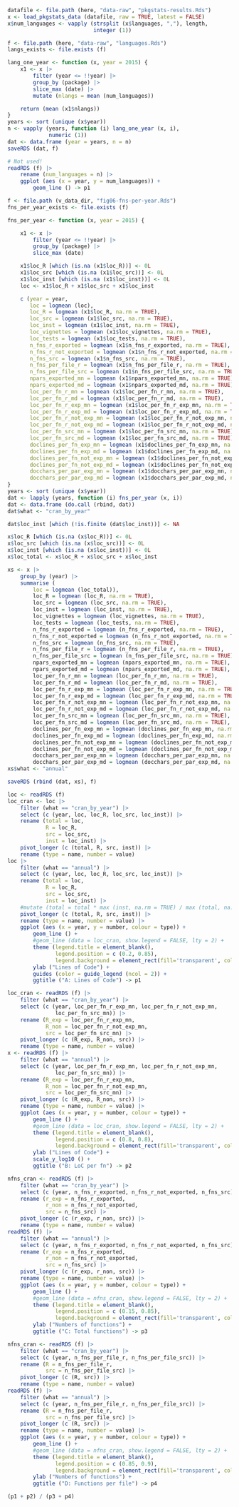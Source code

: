 
```r
datafile <- file.path (here, "data-raw", "pkgstats-results.Rds")
x <- load_pkgstats_data (datafile, raw = TRUE, latest = FALSE)
x$num_languages <- vapply (strsplit (x$languages, ","), length,
                           integer (1))
```

```r
f <- file.path (here, "data-raw", "languages.Rds")
langs_exists <- file.exists (f)
```

```r
lang_one_year <- function (x, year = 2015) {
    x1 <- x |>
        filter (year <= !!year) |>
        group_by (package) |>
        slice_max (date) |>
        mutate (nlangs = mean (num_languages))

    return (mean (x1$nlangs))
}
years <- sort (unique (x$year))
n <- vapply (years, function (i) lang_one_year (x, i),
             numeric (1))
dat <- data.frame (year = years, n = n)
saveRDS (dat, f)
```
```r
# Not used!
readRDS (f) |>
    rename (num_languages = n) |>
    ggplot (aes (x = year, y = num_languages)) +
        geom_line () -> p1
```

```r
f <- file.path (v_data_dir, "fig06-fns-per-year.Rds")
fns_per_year_exists <- file.exists (f)
```
```r
fns_per_year <- function (x, year = 2015) {

    x1 <- x |>
        filter (year <= !!year) |>
        group_by (package) |>
        slice_max (date)

    x1$loc_R [which (is.na (x1$loc_R))] <- 0L
    x1$loc_src [which (is.na (x1$loc_src))] <- 0L
    x1$loc_inst [which (is.na (x1$loc_inst))] <- 0L
    loc <- x1$loc_R + x1$loc_src + x1$loc_inst

    c (year = year,
       loc = logmean (loc),
       loc_R = logmean (x1$loc_R, na.rm = TRUE),
       loc_src = logmean (x1$loc_src, na.rm = TRUE),
       loc_inst = logmean (x1$loc_inst, na.rm = TRUE),
       loc_vignettes = logmean (x1$loc_vignettes, na.rm = TRUE),
       loc_tests = logmean (x1$loc_tests, na.rm = TRUE),
       n_fns_r_exported = logmean (x1$n_fns_r_exported, na.rm = TRUE),
       n_fns_r_not_exported = logmean (x1$n_fns_r_not_exported, na.rm = TRUE),
       n_fns_src = logmean (x1$n_fns_src, na.rm = TRUE),
       n_fns_per_file_r = logmean (x1$n_fns_per_file_r, na.rm = TRUE),
       n_fns_per_file_src = logmean (x1$n_fns_per_file_src, na.rm = TRUE),
       npars_exported_mn = logmean (x1$npars_exported_mn, na.rm = TRUE),
       npars_exported_md = logmean (x1$npars_exported_md, na.rm = TRUE),
       loc_per_fn_r_mn = logmean (x1$loc_per_fn_r_mn, na.rm = TRUE),
       loc_per_fn_r_md = logmean (x1$loc_per_fn_r_md, na.rm = TRUE),
       loc_per_fn_r_exp_mn = logmean (x1$loc_per_fn_r_exp_mn, na.rm = TRUE),
       loc_per_fn_r_exp_md = logmean (x1$loc_per_fn_r_exp_md, na.rm = TRUE),
       loc_per_fn_r_not_exp_mn = logmean (x1$loc_per_fn_r_not_exp_mn, na.rm = TRUE),
       loc_per_fn_r_not_exp_md = logmean (x1$loc_per_fn_r_not_exp_md, na.rm = TRUE),
       loc_per_fn_src_mn = logmean (x1$loc_per_fn_src_mn, na.rm = TRUE),
       loc_per_fn_src_md = logmean (x1$loc_per_fn_src_md, na.rm = TRUE),
       doclines_per_fn_exp_mn = logmean (x1$doclines_per_fn_exp_mn, na.rm = TRUE),
       doclines_per_fn_exp_md = logmean (x1$doclines_per_fn_exp_md, na.rm = TRUE),
       doclines_per_fn_not_exp_mn = logmean (x1$doclines_per_fn_not_exp_mn, na.rm = TRUE),
       doclines_per_fn_not_exp_md = logmean (x1$doclines_per_fn_not_exp_md, na.rm = TRUE),
       docchars_per_par_exp_mn = logmean (x1$docchars_per_par_exp_mn, na.rm = TRUE),
       docchars_per_par_exp_md = logmean (x1$docchars_per_par_exp_md, na.rm = TRUE))
}
years <- sort (unique (x$year))
dat <- lapply (years, function (i) fns_per_year (x, i))
dat <- data.frame (do.call (rbind, dat))
dat$what <- "cran_by_year"

dat$loc_inst [which (!is.finite (dat$loc_inst))] <- NA

x$loc_R [which (is.na (x$loc_R))] <- 0L
x$loc_src [which (is.na (x$loc_src))] <- 0L
x$loc_inst [which (is.na (x$loc_inst))] <- 0L
x$loc_total <- x$loc_R + x$loc_src + x$loc_inst

xs <- x |>
    group_by (year) |>
    summarise (
        loc = logmean (loc_total)),
        loc_R = logmean (loc_R, na.rm = TRUE),
        loc_src = logmean (loc_src, na.rm = TRUE),
        loc_inst = logmean (loc_inst, na.rm = TRUE),
        loc_vignettes = logmean (loc_vignettes, na.rm = TRUE),
        loc_tests = logmean (loc_tests, na.rm = TRUE),
        n_fns_r_exported = logmean (n_fns_r_exported, na.rm = TRUE),
        n_fns_r_not_exported = logmean (n_fns_r_not_exported, na.rm = TRUE),
        n_fns_src = logmean (n_fns_src, na.rm = TRUE),
        n_fns_per_file_r = logmean (n_fns_per_file_r, na.rm = TRUE),
        n_fns_per_file_src = logmean (n_fns_per_file_src, na.rm = TRUE),
        npars_exported_mn = logmean (npars_exported_mn, na.rm = TRUE),
        npars_exported_md = logmean (npars_exported_md, na.rm = TRUE),
        loc_per_fn_r_mn = logmean (loc_per_fn_r_mn, na.rm = TRUE),
        loc_per_fn_r_md = logmean (loc_per_fn_r_md, na.rm = TRUE),
        loc_per_fn_r_exp_mn = logmean (loc_per_fn_r_exp_mn, na.rm = TRUE),
        loc_per_fn_r_exp_md = logmean (loc_per_fn_r_exp_md, na.rm = TRUE),
        loc_per_fn_r_not_exp_mn = logmean (loc_per_fn_r_not_exp_mn, na.rm = TRUE),
        loc_per_fn_r_not_exp_md = logmean (loc_per_fn_r_not_exp_md, na.rm = TRUE),
        loc_per_fn_src_mn = logmean (loc_per_fn_src_mn, na.rm = TRUE),
        loc_per_fn_src_md = logmean (loc_per_fn_src_md, na.rm = TRUE),
        doclines_per_fn_exp_mn = logmean (doclines_per_fn_exp_mn, na.rm = TRUE),
        doclines_per_fn_exp_md = logmean (doclines_per_fn_exp_md, na.rm = TRUE),
        doclines_per_fn_not_exp_mn = logmean (doclines_per_fn_not_exp_mn, na.rm = TRUE),
        doclines_per_fn_not_exp_md = logmean (doclines_per_fn_not_exp_md, na.rm = TRUE),
        docchars_per_par_exp_mn = logmean (docchars_per_par_exp_mn, na.rm = TRUE),
        docchars_per_par_exp_md = logmean (docchars_per_par_exp_md, na.rm = TRUE))
xs$what <- "annual"

saveRDS (rbind (dat, xs), f)
```

```r
loc <- readRDS (f)
loc_cran <- loc |>
    filter (what == "cran_by_year") |>
    select (c (year, loc, loc_R, loc_src, loc_inst)) |>
    rename (total = loc,
            R = loc_R,
            src = loc_src,
            inst = loc_inst) |>
    pivot_longer (c (total, R, src, inst)) |>
    rename (type = name, number = value)
loc |>
    filter (what == "annual") |>
    select (c (year, loc, loc_R, loc_src, loc_inst)) |>
    rename (total = loc,
            R = loc_R,
            src = loc_src,
            inst = loc_inst) |>
    #mutate (total = total * max (inst, na.rm = TRUE) / max (total, na.rm = TRUE)) |>
    pivot_longer (c (total, R, src, inst)) |>
    rename (type = name, number = value) |>
    ggplot (aes (x = year, y = number, colour = type)) +
        geom_line () +
        #geom_line (data = loc_cran, show.legend = FALSE, lty = 2) +
        theme (legend.title = element_blank(),
               legend.position = c (0.2, 0.85),
               legend.background = element_rect(fill='transparent', colour='transparent')) +
        ylab ("Lines of Code") +
        guides (color = guide_legend (ncol = 2)) +
        ggtitle ("A: Lines of Code") -> p1
```

```r
loc_cran <- readRDS (f) |>
    filter (what == "cran_by_year") |>
    select (c (year, loc_per_fn_r_exp_mn, loc_per_fn_r_not_exp_mn,
               loc_per_fn_src_mn)) |>
    rename (R_exp = loc_per_fn_r_exp_mn,
            R_non = loc_per_fn_r_not_exp_mn,
            src = loc_per_fn_src_mn) |>
    pivot_longer (c (R_exp, R_non, src)) |>
    rename (type = name, number = value)
x <- readRDS (f) |>
    filter (what == "annual") |>
    select (c (year, loc_per_fn_r_exp_mn, loc_per_fn_r_not_exp_mn,
               loc_per_fn_src_mn)) |>
    rename (R_exp = loc_per_fn_r_exp_mn,
            R_non = loc_per_fn_r_not_exp_mn,
            src = loc_per_fn_src_mn) |>
    pivot_longer (c (R_exp, R_non, src)) |>
    rename (type = name, number = value) |>
    ggplot (aes (x = year, y = number, colour = type)) +
        geom_line () +
        #geom_line (data = loc_cran, show.legend = FALSE, lty = 2) +
        theme (legend.title = element_blank(),
               legend.position = c (0.8, 0.8),
               legend.background = element_rect(fill='transparent', colour='transparent')) +
        ylab ("Lines of Code") +
        scale_y_log10 () +
        ggtitle ("B: LoC per fn") -> p2
```

```r
nfns_cran <- readRDS (f) |>
    filter (what == "cran_by_year") |>
    select (c (year, n_fns_r_exported, n_fns_r_not_exported, n_fns_src)) |>
    rename (r_exp = n_fns_r_exported,
            r_non = n_fns_r_not_exported,
            src = n_fns_src) |>
    pivot_longer (c (r_exp, r_non, src)) |>
    rename (type = name, number = value)
readRDS (f) |>
    filter (what == "annual") |>
    select (c (year, n_fns_r_exported, n_fns_r_not_exported, n_fns_src)) |>
    rename (r_exp = n_fns_r_exported,
            r_non = n_fns_r_not_exported,
            src = n_fns_src) |>
    pivot_longer (c (r_exp, r_non, src)) |>
    rename (type = name, number = value) |>
    ggplot (aes (x = year, y = number, colour = type)) +
        geom_line () +
        #geom_line (data = nfns_cran, show.legend = FALSE, lty = 2) +
        theme (legend.title = element_blank(),
               legend.position = c (0.15, 0.85),
               legend.background = element_rect(fill='transparent', colour='transparent')) +
        ylab ("Numbers of functions") +
        ggtitle ("C: Total functions") -> p3
```

```r
nfns_cran <- readRDS (f) |>
    filter (what == "cran_by_year") |>
    select (c (year, n_fns_per_file_r, n_fns_per_file_src)) |>
    rename (R = n_fns_per_file_r,
            src = n_fns_per_file_src) |>
    pivot_longer (c (R, src)) |>
    rename (type = name, number = value)
readRDS (f) |>
    filter (what == "annual") |>
    select (c (year, n_fns_per_file_r, n_fns_per_file_src)) |>
    rename (R = n_fns_per_file_r,
            src = n_fns_per_file_src) |>
    pivot_longer (c (R, src)) |>
    rename (type = name, number = value) |>
    ggplot (aes (x = year, y = number, colour = type)) +
        geom_line () +
        #geom_line (data = nfns_cran, show.legend = FALSE, lty = 2) +
        theme (legend.title = element_blank(),
               legend.position = c (0.85, 0.9),
               legend.background = element_rect(fill='transparent', colour='transparent')) +
        ylab ("Numbers of functions") +
        ggtitle ("D: Functions per file") -> p4
```


```r
(p1 + p2) / (p3 + p4)
```
